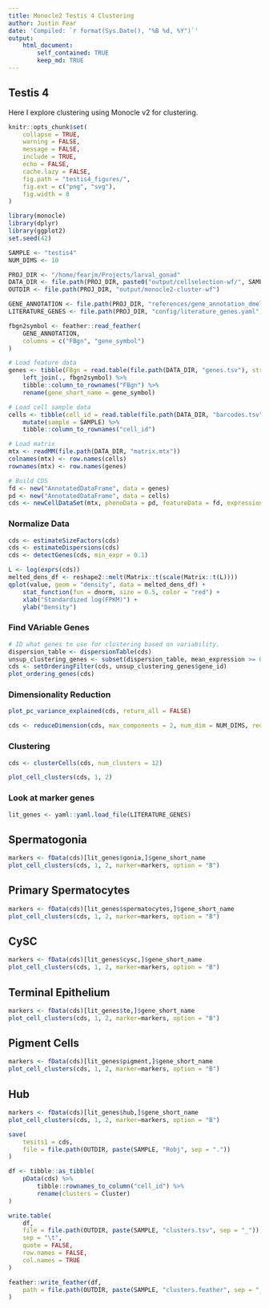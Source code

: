 ```yaml
---
title: Monocle2 Testis 4 Clustering
author: Justin Fear
date: 'Compiled: `r format(Sys.Date(), "%B %d, %Y")`'
output:
    html_document:
        self_contained: TRUE
        keep_md: TRUE
---
```


## Testis 4

Here I explore clustering using Monocle v2 for clustering.

```r
knitr::opts_chunk$set(
    collapse = TRUE,
    warning = FALSE,
    message = FALSE,
    include = TRUE,
    echo = FALSE,
    cache.lazy = FALSE,
    fig.path = "testis4_figures/",
    fig.ext = c("png", "svg"),
    fig.width = 8
)
```

```r
library(monocle)
library(dplyr)
library(ggplot2)
set.seed(42)
```

```r
SAMPLE <- "testis4"
NUM_DIMS <- 10

PROJ_DIR <- "/home/fearjm/Projects/larval_gonad"
DATA_DIR <- file.path(PROJ_DIR, paste0("output/cellselection-wf/", SAMPLE))
OUTDIR <- file.path(PROJ_DIR, "output/monocle2-cluster-wf")

GENE_ANNOTATION <- file.path(PROJ_DIR, "references/gene_annotation_dmel_r6-26.feather")
LITERATURE_GENES <- file.path(PROJ_DIR, "config/literature_genes.yaml")
```

```r
fbgn2symbol <- feather::read_feather(
    GENE_ANNOTATION,
    columns = c("FBgn", "gene_symbol")
)
```

```r
# Load feature data
genes <- tibble(FBgn = read.table(file.path(DATA_DIR, "genes.tsv"), stringsAsFactors = FALSE)[,1]) %>%
    left_join(., fbgn2symbol) %>% 
    tibble::column_to_rownames("FBgn") %>% 
    rename(gene_short_name = gene_symbol)

# Load cell sample data
cells <- tibble(cell_id = read.table(file.path(DATA_DIR, "barcodes.tsv"), stringsAsFactors = FALSE)[,1]) %>%
    mutate(sample = SAMPLE) %>%
    tibble::column_to_rownames("cell_id")

# Load matrix
mtx <- readMM(file.path(DATA_DIR, "matrix.mtx"))
colnames(mtx) <- row.names(cells)
rownames(mtx) <- row.names(genes)

# Build CDS
fd <- new("AnnotatedDataFrame", data = genes)
pd <- new("AnnotatedDataFrame", data = cells)
cds <- newCellDataSet(mtx, phenoData = pd, featureData = fd, expressionFamily = negbinomial.size())
```

### Normalize Data

```r
cds <- estimateSizeFactors(cds)
cds <- estimateDispersions(cds)
cds <- detectGenes(cds, min_expr = 0.1)
```

```r
L <- log(exprs(cds))
melted_dens_df <- reshape2::melt(Matrix::t(scale(Matrix::t(L))))
qplot(value, geom = "density", data = melted_dens_df) +
    stat_function(fun = dnorm, size = 0.5, color = "red") +
    xlab("Standardized log(FPKM)") +
    ylab("Density")
```

### Find VAriable Genes

```r
# ID what genes to use for clustering based on variability.
dispersion_table <- dispersionTable(cds)
unsup_clustering_genes <- subset(dispersion_table, mean_expression >= 0.1)
cds <- setOrderingFilter(cds, unsup_clustering_genes$gene_id)
plot_ordering_genes(cds)
```

### Dimensionality Reduction

```r
plot_pc_variance_explained(cds, return_all = FALSE)
```

```r
cds <- reduceDimension(cds, max_components = 2, num_dim = NUM_DIMS, reduction_method = "tSNE", verbose = T)
```

### Clustering

```r
cds <- clusterCells(cds, num_clusters = 12)
```

```r
plot_cell_clusters(cds, 1, 2)
```

### Look at marker genes

```r
lit_genes <- yaml::yaml.load_file(LITERATURE_GENES)
```

## Spermatogonia
```r
markers <- fData(cds)[lit_genes$gonia,]$gene_short_name
plot_cell_clusters(cds, 1, 2, marker=markers, option = "B")
```

## Primary Spermatocytes
```r
markers <- fData(cds)[lit_genes$spermatocytes,]$gene_short_name
plot_cell_clusters(cds, 1, 2, marker=markers, option = "B")
```

## CySC
```r
markers <- fData(cds)[lit_genes$cysc,]$gene_short_name
plot_cell_clusters(cds, 1, 2, marker=markers, option = "B")
```

## Terminal Epithelium
```r
markers <- fData(cds)[lit_genes$te,]$gene_short_name
plot_cell_clusters(cds, 1, 2, marker=markers, option = "B")
```

## Pigment Cells
```r
markers <- fData(cds)[lit_genes$pigment,]$gene_short_name
plot_cell_clusters(cds, 1, 2, marker=markers, option = "B")
```

## Hub
```r
markers <- fData(cds)[lit_genes$hub,]$gene_short_name
plot_cell_clusters(cds, 1, 2, marker=markers, option = "B")
```

```r
save(
    tesits1 = cds,
    file = file.path(OUTDIR, paste(SAMPLE, "Robj", sep = "."))
)
```

```r
df <- tibble::as_tibble(
    pData(cds) %>%
        tibble::rownames_to_column("cell_id") %>%
        rename(clusters = Cluster)
)

write.table(
    df,
    file = file.path(OUTDIR, paste(SAMPLE, "clusters.tsv", sep = "_")),
    sep = "\t",
    quote = FALSE,
    row.names = FALSE,
    col.names = TRUE
)

feather::write_feather(df,
    path = file.path(OUTDIR, paste(SAMPLE, "clusters.feather", sep = "_"))
)
```
